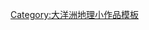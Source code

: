 {{asbox
|image=Flag of Kiribati.svg
|category=基里巴斯小作品
|qualifier=關於[[基里巴斯]]
|name=Template:Kiribati-stub
}}<noinclude>
[[Category:大洋洲地理小作品模板]]
</noinclude>